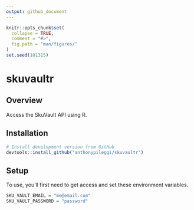 ```yaml
---
output: github_document
---
```


<!-- README.md is generated from README.Rmd. Please edit that file -->

```r
knitr::opts_chunk$set(
  collapse = TRUE,
  comment = "#>",
  fig.path = "man/figures/"
)
set.seed(101315)
```


# skuvaultr


## Overview

Access the SkuVault API using R.
  
## Installation

```r
# Install development version from GitHub
devtools::install_github("anthonypileggi/skuvaultr")
```


## Setup

To use, you'll first need to get access and set these environment variables.

```r
SKU_VAULT_EMAIL = "me@email.com"
SKU_VAULT_PASSWORD = "password"
```